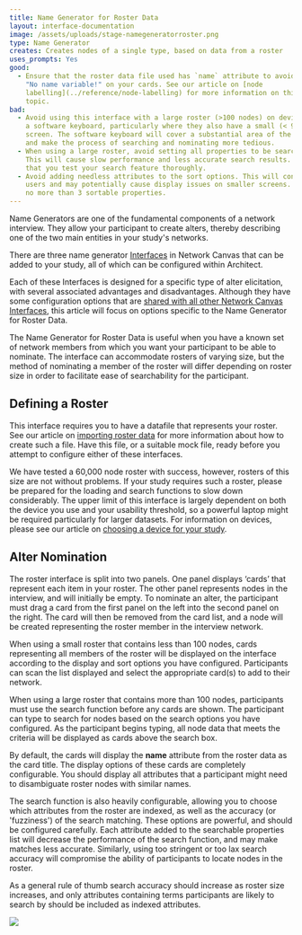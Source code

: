 ```yaml
---
title: Name Generator for Roster Data
layout: interface-documentation
image: /assets/uploads/stage-namegeneratorroster.png
type: Name Generator
creates: Creates nodes of a single type, based on data from a roster
uses_prompts: Yes
good:
  - Ensure that the roster data file used has `name` attribute to avoid seeing
    "No name variable!" on your cards. See our article on [node
    labelling](../reference/node-labelling) for more information on this
    topic.
bad:
  - Avoid using this interface with a large roster (>100 nodes) on devices with
    a software keyboard, particularly where they also have a small (< 9")
    screen. The software keyboard will cover a substantial area of the screen,
    and make the process of searching and nominating more tedious.
  - When using a large roster, avoid setting all properties to be searchable.
    This will cause slow performance and less accurate search results. Ensure
    that you test your search feature thoroughly.
  - Avoid adding needless attributes to the sort options. This will confuse
    users and may potentially cause display issues on smaller screens. Aim for
    no more than 3 sortable properties.
---
```


Name Generators are one of the fundamental components of a network interview. They allow your participant to create alters, thereby describing one of the two main entities in your study's networks.

There are three name generator [Interfaces](../key-concepts/interfaces) in Network Canvas that can be added to your study, all of which can be configured within Architect.

Each of these Interfaces is designed for a specific type of alter elicitation, with several associated advantages and disadvantages. Although they have some configuration options that are [shared with all other Network Canvas Interfaces](./shared), this article will focus on options specific to the Name Generator for Roster Data.

The Name Generator for Roster Data is useful when you have a known set of network members from which you want your participant to be able to nominate. The interface can accommodate rosters of varying size, but the method of nominating a member of the roster will differ depending on roster size in order to facilitate ease of searchability for the participant.

## Defining a Roster

This interface requires you to have a datafile that represents your roster. See our article on [importing roster data](../how-to/importing-roster-data) for more information about how to create such a file. Have this file, or a suitable mock file, ready before you attempt to configure either of these interfaces.

<KeyConcept title="Roster size constraints">

We have tested a 60,000 node roster with success, however, rosters of this
size are not without problems. If your study requires such a roster, please be
prepared for the loading and search functions to slow down considerably. The
upper limit of this interface is largely dependent on both the device you use
and your usability threshold, so a powerful laptop might be required
particularly for larger datasets. For information on devices, please see our
article on [choosing a device for your
study](../how-to/choosing-hardware).

</KeyConcept>

## Alter Nomination

The roster interface is split into two panels. One panel displays ‘cards’ that represent each item in your roster. The other panel represents nodes in the interview, and will initially be empty. To nominate an alter, the participant must drag a card from the first panel on the left into the second panel on the right. The card will then be removed from the card list, and a node will be created representing the roster member in the interview network.

When using a small roster that contains less than 100 nodes, cards representing all members of the roster will be displayed on the interface according to the display and sort options you have configured. Participants can scan the list displayed and select the appropriate card(s) to add to their network.

When using a large roster that contains more than 100 nodes, participants must use the search function before any cards are shown. The participant can type to search for nodes based on the search options you have configured. As the participant begins typing, all node data that meets the criteria will be displayed as cards above the search box.

By default, the cards will display the **name** attribute from the roster data as the card title. The display options of these cards are completely configurable. You should display all attributes that a participant might need to disambiguate roster nodes with similar names.

The search function is also heavily configurable, allowing you to choose which attributes from the roster are indexed, as well as the accuracy (or 'fuzziness') of the search matching. These options are powerful, and should be configured carefully. Each attribute added to the searchable properties list will decrease the performance of the search function, and may make matches less accurate. Similarly, using too stringent or too lax search accuracy will compromise the ability of participants to locate nodes in the roster.

As a general rule of thumb search accuracy should increase as roster size increases, and only attributes containing terms participants are likely to search by should be included as indexed attributes.

![](/assets/img/interface-documentation/name-generators/architect-search.png)
